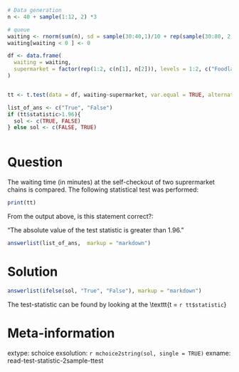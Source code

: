 ```r
# Data generation 
n <- 40 + sample(1:12, 2) *3

# queue
waiting <- rnorm(sum(n), sd = sample(30:40,1)/10 + rep(sample(30:80, 2)/10), n)
waiting[waiting < 0 ] <- 0

df <- data.frame(
  waiting = waiting,
  supermarket = factor(rep(1:2, c(n[1], n[2])), levels = 1:2, c("Foodland", "Aldi"))
)


tt <- t.test(data = df, waiting~supermarket, var.equal = TRUE, alternative = sample(c("less", "greater", "two.sided"),1))

list_of_ans <- c("True", "False")
if (tt$statistic>1.96){
  sol <- c(TRUE, FALSE)
} else sol <- c(FALSE, TRUE)



```


Question 
=================

The waiting time (in minutes) at the self-checkout of two suprermarket chains is compared. The following statistical test was performed:

```r
print(tt)
```

From the output above, is this statement correct?:


"The absolute value of the test statistic is greater than 1.96."

```r
answerlist(list_of_ans,  markup = "markdown")
```


Solution
=====================
```r
answerlist(ifelse(sol, "True", "False"), markup = "markdown")
```


The test-statistic can be found by looking at the \texttt{t = `r tt$statistic`}

Meta-information
================
extype: schoice
exsolution: `r mchoice2string(sol, single = TRUE)`
exname: read-test-statistic-2sample-ttest

